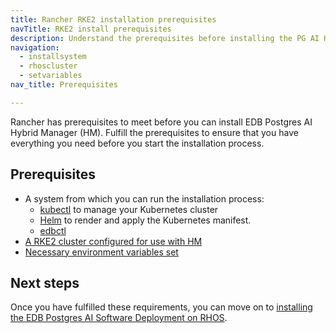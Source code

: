 ```yaml
---
title: Rancher RKE2 installation prerequisites
navTitle: RKE2 install prerequisites
description: Understand the prerequisites before installing the PG AI Hybrid Manager for Red Hat OpenShift.
navigation:
  - installsystem
  - rhoscluster
  - setvariables
nav_title: Prerequisites

---
```


Rancher has prerequisites to meet before you can install EDB Postgres AI Hybrid Manager (HM). Fulfill the prerequisites to ensure that you have everything you need before you start the installation process.

## Prerequisites

-   A system from which you can run the installation process:
    -   [kubectl](https://kubernetes.io/docs/reference/kubectl/) to manage your Kubernetes cluster
    -   [Helm](https://helm.sh/docs/intro/install/) to render and apply the Kubernetes manifest.
    -   [edbctl](https://www.enterprisedb.com/docs/edb-postgres-ai/hybrid-manager/using_hybrid_manager/edbctl/)
-   [A RKE2 cluster configured for use with HM](rke2cluster.mdx)
-   [Necessary environment variables set](setvariables.mdx)

## Next steps

Once you have fulfilled these requirements, you can move on to [installing the EDB Postgres AI Software Deployment on RHOS](../installing).